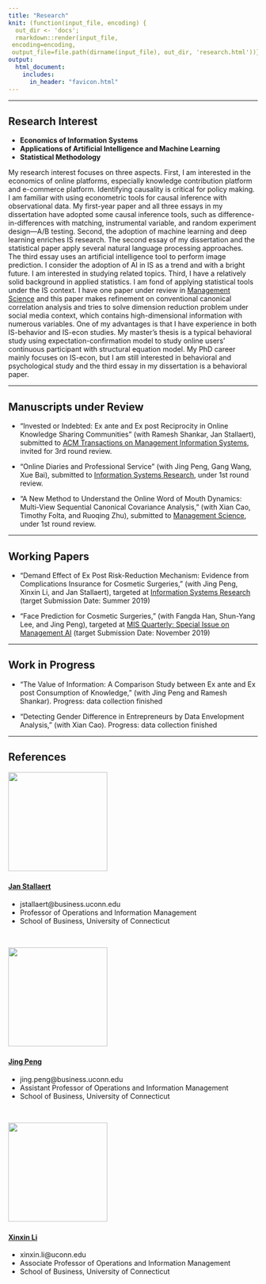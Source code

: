 ```yaml
---
title: "Research"
knit: (function(input_file, encoding) {
  out_dir <- 'docs';
  rmarkdown::render(input_file,
 encoding=encoding,
 output_file=file.path(dirname(input_file), out_dir, 'research.html'))})
output: 
  html_document:
    includes:
      in_header: "favicon.html" 
---
```


***

## Research Interest

* **Economics of Information Systems**
* **Applications of Artificial Intelligence and Machine Learning**
* **Statistical Methodology**

My research interest focuses on three aspects. First, I am interested in the economics of online platforms, especially knowledge contribution platform and e-commerce platform. Identifying causality is critical for policy making. I am familiar with using econometric tools for causal inference with observational data. My first-year paper and all three essays in my dissertation have adopted some causal inference tools, such as difference-in-differences with matching, instrumental variable, and random experiment design—A/B testing. Second, the adoption of machine learning and deep learning enriches IS research. The second essay of my dissertation and the statistical paper apply several natural language processing approaches. The third essay uses an artificial intelligence tool to perform image prediction. I consider the adoption of AI in IS as a trend and with a bright future. I am interested in studying related topics. Third, I have a relatively solid background in applied statistics. I am fond of applying statistical tools under the IS context. I have one paper under review in [Management Science](https://pubsonline.informs.org/journal/mnsc) and this paper makes refinement on conventional canonical correlation analysis and tries to solve dimension reduction problem under social media context, which contains high-dimensional information with numerous variables. One of my advantages is that I have experience in both IS-behavior and IS-econ studies. My master’s thesis is a typical behavioral study using expectation-confirmation model to study online users’ continuous participant with structural equation model. My PhD career mainly focuses on IS-econ, but I am still interested in behavioral and psychological study and the third essay in my dissertation is a behavioral paper. 

***

## Manuscripts under Review

* “Invested or Indebted: Ex ante and Ex post Reciprocity in Online Knowledge Sharing Communities” (with Ramesh Shankar, Jan Stallaert), submitted to [ACM Transactions on Management Information Systems](https://tmis.acm.org/), invited for 3rd round review.

* “Online Diaries and Professional Service” (with Jing Peng, Gang Wang, Xue Bai), submitted to [Information Systems Research](https://pubsonline.informs.org/journal/isre), under 1st round review.

* “A New Method to Understand the Online Word of Mouth Dynamics: Multi-View Sequential Canonical Covariance Analysis,” (with Xian Cao, Timothy Folta, and Ruoqing Zhu), submitted to [Management Science](https://pubsonline.informs.org/journal/mnsc), under 1st round review.


***

## Working Papers
* “Demand Effect of Ex Post Risk-Reduction Mechanism: Evidence from Complications Insurance for Cosmetic Surgeries,” (with Jing Peng, Xinxin Li, and Jan Stallaert), targeted at [Information Systems Research](https://pubsonline.informs.org/journal/isre) (target Submission Date: Summer 2019)

* “Face Prediction for Cosmetic Surgeries,” (with Fangda Han, Shun-Yang Lee, and Jing Peng), targeted at [MIS Quarterly: Special Issue on Management AI](https://www.misq.org/skin/frontend/default/misq/pdf/CurrentCalls/ManagingAI.pdf) (target Submission Date: November 2019)

*** 

## Work in Progress
* “The Value of Information: A Comparison Study between Ex ante and Ex post Consumption of Knowledge,” (with Jing Peng and Ramesh Shankar). Progress: data collection finished

* “Detecting Gender Difference in Entrepreneurs by Data Envelopment Analysis,” (with Xian Cao). Progress: data collection finished


***

## References

![](Jan.jpg){width=200px}
&nbsp;  

#### [Jan Stallaert](https://www.business.uconn.edu/person/jan-stallaert/) 

* jstallaert@business.uconn.edu
* Professor of Operations and Information Management
* School of Business, University of Connecticut 

&nbsp;  

![](Jing.jpg){width=200px}
&nbsp;   

#### [Jing Peng](https://www.business.uconn.edu/person/jing-peng/)

* jing.peng@business.uconn.edu
* Assistant Professor of Operations and Information Management
* School of Business, University of Connecticut 

&nbsp;  

![](Xinxin.jpg){width=200px}
&nbsp;

#### [Xinxin Li](https://www.business.uconn.edu/person/xinxin-li/) 	

* xinxin.li@uconn.edu
* Associate Professor of Operations and Information Management
* School of Business, University of Connecticut 


